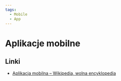 ```yaml
---
tags:
  - Mobile
  - App
---
```


# Aplikacje mobilne

## Linki

- [Aplikacja mobilna – Wikipedia, wolna encyklopedia](https://pl.wikipedia.org/wiki/Aplikacja_mobilna)
